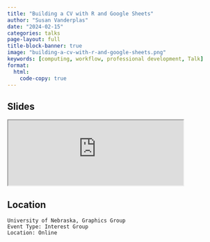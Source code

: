 ```yaml
---
title: "Building a CV with R and Google Sheets"
author: "Susan Vanderplas"
date: "2024-02-15"
categories: talks
page-layout: full
title-block-banner: true
image: "building-a-cv-with-r-and-google-sheets.png"
keywords: [computing, workflow, professional development, Talk]
format:
  html:
    code-copy: true
---
```

 
## Slides

<iframe src='https://srvanderplas.github.io/2024-Presentations/02-graphics-cv/' height='auto' width='80%'>
                        </iframe>
## Location

    University of Nebraska, Graphics Group
    Event Type: Interest Group
    Location: Online

